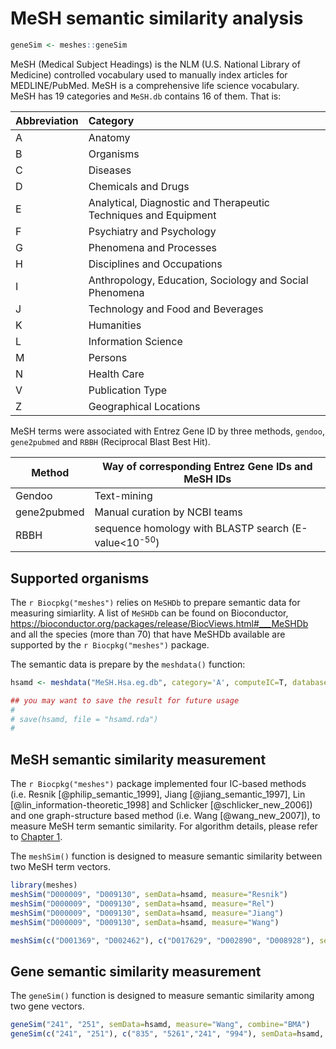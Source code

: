 # MeSH semantic similarity analysis {#meshes-semantic-similarity}


```r
geneSim <- meshes::geneSim
```


MeSH (Medical Subject Headings) is the NLM (U.S. National Library of
Medicine) controlled vocabulary used to manually index articles for
MEDLINE/PubMed. MeSH is a comprehensive life science vocabulary. MeSH has
19 categories and `MeSH.db` contains 16 of them. That is:

|Abbreviation |Category                                                        |
|:------------|:---------------------------------------------------------------|
|A            |Anatomy                                                         |
|B            |Organisms                                                       |
|C            |Diseases                                                        |
|D            |Chemicals and Drugs                                             |
|E            |Analytical, Diagnostic and Therapeutic Techniques and Equipment |
|F            |Psychiatry and Psychology                                       |
|G            |Phenomena and Processes                                         |
|H            |Disciplines and Occupations                                     |
|I            |Anthropology, Education, Sociology and Social Phenomena         |
|J            |Technology and Food and Beverages                               |
|K            |Humanities                                                      |
|L            |Information Science                                             |
|M            |Persons                                                         |
|N            |Health Care                                                     |
|V            |Publication Type                                                |
|Z            |Geographical Locations                                          |

MeSH terms were associated with Entrez Gene ID by three methods,
`gendoo`, `gene2pubmed` and `RBBH` (Reciprocal Blast Best Hit).

|Method|Way of corresponding Entrez Gene IDs and MeSH IDs|
|------|-------------------------------------------------|
|Gendoo|Text-mining|
|gene2pubmed|Manual curation by NCBI teams|
|RBBH|sequence homology with BLASTP search (E-value<10<sup>-50</sup>)|

## Supported organisms {#meshes-supported-organisms}

The `r Biocpkg("meshes")` relies on `MeSHDb` to prepare semantic data for measuring simiarlity. A list of `MeSHDb` can be found on Bioconductor, <https://bioconductor.org/packages/release/BiocViews.html#___MeSHDb> and all the species (more than 70) that have MeSHDb available are supported by the `r Biocpkg("meshes")` package. 

The semantic data is prepare by the `meshdata()` function:

```r
hsamd <- meshdata("MeSH.Hsa.eg.db", category='A', computeIC=T, database="gendoo")

## you may want to save the result for future usage
# 
# save(hsamd, file = "hsamd.rda")
#
```


## MeSH semantic similarity measurement {#meshes-semantic-simiarlity}

The `r Biocpkg("meshes")` package implemented four IC-based methods (i.e. Resnik [@philip_semantic_1999], Jiang [@jiang_semantic_1997],
Lin [@lin_information-theoretic_1998] and Schlicker [@schlicker_new_2006]) and one graph-structure based method (i.e. Wang [@wang_new_2007]), to measure MeSH term semantic similarity. For algorithm details, please refer to [Chapter 1](#semantic-similarity-overview).


The `meshSim()` function is designed to measure semantic similarity between two MeSH term vectors.

```r
library(meshes)
meshSim("D000009", "D009130", semData=hsamd, measure="Resnik")
meshSim("D000009", "D009130", semData=hsamd, measure="Rel")
meshSim("D000009", "D009130", semData=hsamd, measure="Jiang")
meshSim("D000009", "D009130", semData=hsamd, measure="Wang")

meshSim(c("D001369", "D002462"), c("D017629", "D002890", "D008928"), semData=hsamd, measure="Wang")
```



## Gene semantic similarity measurement {#gene-meshes-semantic-similarity}


The `geneSim()` function is designed to measure semantic similarity among two gene vectors.

```r
geneSim("241", "251", semData=hsamd, measure="Wang", combine="BMA")
geneSim(c("241", "251"), c("835", "5261","241", "994"), semData=hsamd, measure="Wang", combine="BMA")
```

